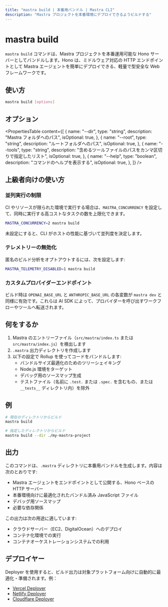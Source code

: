 ```yaml
---
title: "mastra build | 本番用バンドル | Mastra CLI"
description: "Mastra プロジェクトを本番環境にデプロイできるようビルドする"
---
```




# mastra build

`mastra build` コマンドは、Mastra プロジェクトを本番運用可能な Hono サーバーとしてバンドルします。Hono は、ミドルウェア対応の HTTP エンドポイントとして Mastra エージェントを簡単にデプロイできる、軽量で型安全な Web フレームワークです。



## 使い方

```bash
mastra build [options]
```



## オプション

<PropertiesTable
  content={[
    {
      name: "--dir",
      type: "string",
      description: "Mastra フォルダへのパス",
      isOptional: true,
    },
    {
      name: "--root",
      type: "string",
      description: "ルートフォルダへのパス",
      isOptional: true,
    },
    {
      name: "--tools",
      type: "string",
      description: "含めるツールファイルのパスをカンマ区切りで指定したリスト",
      isOptional: true,
    },
    {
      name: "--help",
      type: "boolean",
      description: "コマンドのヘルプを表示する",
      isOptional: true,
    },
  ]}
/>



## 上級者向けの使い方

### 並列実行の制限

CI やリソースが限られた環境で実行する場合は、`MASTRA_CONCURRENCY` を設定して、同時に実行する高コストなタスクの数を上限化できます。

```bash copy
MASTRA_CONCURRENCY=2 mastra build
```

未設定にすると、CLI がホストの性能に基づいて並列度を決定します。

### テレメトリーの無効化

匿名のビルド分析をオプトアウトするには、次を設定します:

```bash copy
MASTRA_TELEMETRY_DISABLED=1 mastra build
```

### カスタムプロバイダーエンドポイント

ビルド時は `OPENAI_BASE_URL` と `ANTHROPIC_BASE_URL` の各変数が `mastra dev` と同様に有効です。これらは AI SDK によって、プロバイダーを呼び出すワークフローやツールへ転送されます。



## 何をするか

1. Mastra のエントリーファイル（`src/mastra/index.ts` または `src/mastra/index.js`）を検出します
2. `.mastra` 出力ディレクトリを作成します
3. 以下の設定で Rollup を使ってコードをバンドルします:
   - バンドルサイズ最適化のためのツリーシェイキング
   - Node.js 環境をターゲット
   - デバッグ用のソースマップ生成
   - テストファイル（名前に `.test.` または `.spec.` を含むもの、または `__tests__` ディレクトリ内）を除外



## 例

```bash copy
# 現在のディレクトリからビルド
mastra build

# 指定したディレクトリからビルド
mastra build --dir ./my-mastra-project
```



## 出力

このコマンドは、`.mastra` ディレクトリに本番用バンドルを生成します。内容は次のとおりです:

- Mastra エージェントをエンドポイントとして公開する、Hono ベースの HTTP サーバー
- 本番環境向けに最適化されたバンドル済み JavaScript ファイル
- デバッグ用ソースマップ
- 必要な依存関係

この出力は次の用途に適しています:

- クラウドサーバー（EC2、DigitalOcean）へのデプロイ
- コンテナ化環境での実行
- コンテナオーケストレーションシステムでの利用



## デプロイヤー

Deployer を使用すると、ビルド出力は対象プラットフォーム向けに自動的に最適化・準備されます。例：

- [Vercel Deployer](/reference/deployer/vercel)
- [Netlify Deployer](/reference/deployer/netlify)
- [Cloudflare Deployer](/reference/deployer/cloudflare)
